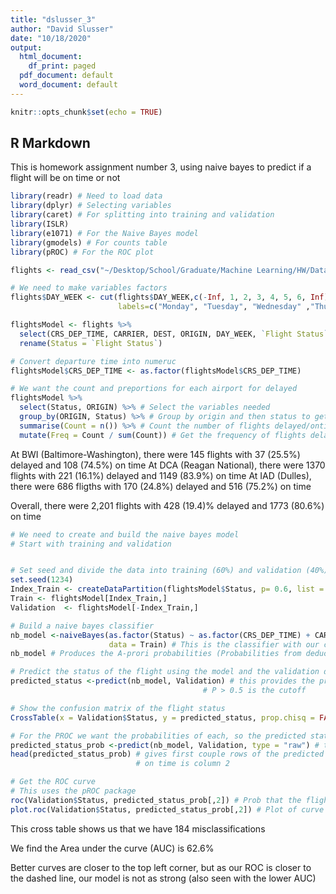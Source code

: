 ```yaml
---
title: "dslusser_3"
author: "David Slusser"
date: "10/18/2020"
output:
  html_document:
    df_print: paged
  pdf_document: default
  word_document: default
---
```


```r
knitr::opts_chunk$set(echo = TRUE)
```

## R Markdown

This is homework assignment number 3, using naive bayes to predict if a flight will be on time or not

```r
library(readr) # Need to load data
library(dplyr) # Selecting variables
library(caret) # For splitting into training and validation
library(ISLR)
library(e1071) # For the Naive Bayes model
library(gmodels) # For counts table
library(pROC) # For the ROC plot

flights <- read_csv("~/Desktop/School/Graduate/Machine Learning/HW/Data/FlightDelays.csv")

# We need to make variables factors
flights$DAY_WEEK <- cut(flights$DAY_WEEK,c(-Inf, 1, 2, 3, 4, 5, 6, Inf), # Convert day number to days
                        labels=c("Monday", "Tuesday", "Wednesday" ,"Thursday", "Friday", "Saturday", "Sunday"))

flightsModel <- flights %>%
  select(CRS_DEP_TIME, CARRIER, DEST, ORIGIN, DAY_WEEK, `Flight Status`) %>%
  rename(Status = `Flight Status`)

# Convert departure time into numeruc
flightsModel$CRS_DEP_TIME <- as.factor(flightsModel$CRS_DEP_TIME)

# We want the count and preportions for each airport for delayed
flightsModel %>%
  select(Status, ORIGIN) %>% # Select the variables needed
  group_by(ORIGIN, Status) %>% # Group by origin and then status to get the amount delayed/on time for airport
  summarise(Count = n()) %>% # Count the number of flights delayed/ontime at each airport
  mutate(Freq = Count / sum(Count)) # Get the frequency of flights delayed/ontime at each airport

```

At BWI (Baltimore-Washington), there were 145 flights with 37 (25.5%) delayed and 108 (74.5%) on time
At DCA (Reagan National), there were 1370 flights with 221 (16.1%) delayed and 1149 (83.9%) on time
At IAD (Dulles), there were 686 fligths with 170 (24.8%) delayed and 516 (75.2%) on time

Overall, there were 2,201 flights with 428 (19.4)% delayed and 1773 (80.6%) on time

```r
# We need to create and build the naive bayes model
# Start with training and validation


# Set seed and divide the data into training (60%) and validation (40%)
set.seed(1234)
Index_Train <- createDataPartition(flightsModel$Status, p= 0.6, list = FALSE)
Train <- flightsModel[Index_Train,]
Validation  <- flightsModel[-Index_Train,]

# Build a naive bayes classifier
nb_model <-naiveBayes(as.factor(Status) ~ as.factor(CRS_DEP_TIME) + CARRIER + DEST + ORIGIN + DAY_WEEK,
                      data = Train) # This is the classifier with our categorical variables
nb_model # Produces the A-prori probabilities (Probabilities from deductive reasoning)

# Predict the status of the flight using the model and the validation data set
predicted_status <-predict(nb_model, Validation) # this provides the predicted label (delayed/on time) where
                                           # P > 0.5 is the cutoff

# Show the confusion matrix of the flight status 
CrossTable(x = Validation$Status, y = predicted_status, prop.chisq = FALSE) 

# For the PROC we want the probabilities of each, so the predicted status we need the raw probabilities
predicted_status_prob <-predict(nb_model, Validation, type = "raw") # type = "raw" provides prob of each
head(predicted_status_prob) # gives first couple rows of the predicted prob. delayed is column 1 and 
                            # on time is column 2

# Get the ROC curve
# This uses the pROC package
roc(Validation$Status, predicted_status_prob[,2]) # Prob that the flight is ontime
plot.roc(Validation$Status, predicted_status_prob[,2]) # Plot of curve that the flight is ontime

```

This cross table shows us that we have 184 misclassifications

We find the Area under the curve (AUC) is 62.6%

Better curves are closer to the top left corner, but as our ROC is closer to the dashed line, our model is not as strong (also seen with the lower AUC)
